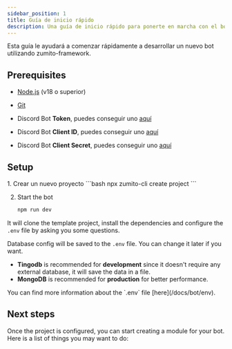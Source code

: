 ```yaml
---
sidebar_position: 1
title: Guía de inicio rápido
description: Una guía de inicio rápido para ponerte en marcha con el bot.
---
```



Esta guía le ayudará a comenzar rápidamente a desarrollar un nuevo bot utilizando zumito-framework.

## Prerequisites

- [Node.js](https://nodejs.org/en/) (v18 o superior)
- [Git](https://git-scm.com/)


- Discord Bot **Token**, puedes conseguir uno [aquí](https://discord.com/developers/applications)
- Discord Bot **Client ID**, puedes conseguir uno [aquí](https://discord.com/developers/applications)
- Discord Bot **Client Secret**, puedes conseguir uno [aquí](https://discord.com/developers/applications)

## Setup

<Steps>
  1. Crear un nuevo proyecto
      <Tabs>
        <TabItem label="Command Line" icon="cli">
      ```bash
      npx zumito-cli create project
      ```
        </TabItem>
        <TabItem label="Wizard" icon="wizard">
          <CreateProject client:only="svelte"/>
        </TabItem>
      </Tabs>

  2. Start the bot
      ```bash
      npm run dev
      ```
</Steps>

It will clone the template project, install the dependencies and configure the `.env` file by asking you some questions.

Database config will be saved to the `.env` file. You can change it later if you want.
- **Tingodb** is recommended for **development** since it doesn't require any external database, it will save the data in a file.
- **MongoDB** is recommended for **production** for better performance. 

<Aside>You can find more information about the `.env` file [here](/docs/bot/env).</Aside>

## Next steps

Once the project is configured, you can start creating a module for your bot.
Here is a list of things you may want to do:
<LinkCard
  title="Create a command"
  description="Start creating commands for your bot"
  href="/guides/command"
/>

<CardGrid>
  <LinkCard
    title="Listen to an event"
    description="Execute a piece of code when some event ocurs"
    href="/guides/event"
  />
  <LinkCard 
    title="Create database model" 
    description="Write a database model to store and retrieve data"
    href="/guides/model" 
  />
</CardGrid>
